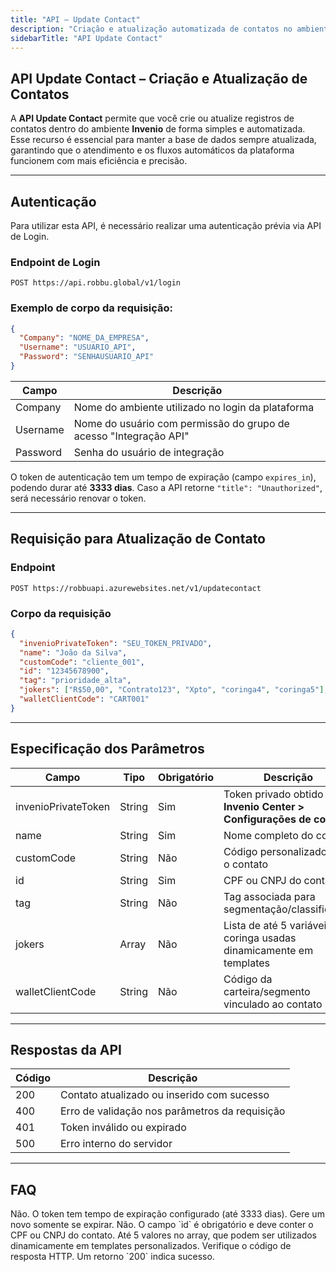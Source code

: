 ```yaml
---
title: "API – Update Contact"
description: "Criação e atualização automatizada de contatos no ambiente Invenio via integração."
sidebarTitle: "API Update Contact"
---
```


##  API Update Contact – Criação e Atualização de Contatos

A **API Update Contact** permite que você crie ou atualize registros de contatos dentro do ambiente **Invenio** de forma simples e automatizada. Esse recurso é essencial para manter a base de dados sempre atualizada, garantindo que o atendimento e os fluxos automáticos da plataforma funcionem com mais eficiência e precisão.

---

##  Autenticação

Para utilizar esta API, é necessário realizar uma autenticação prévia via API de Login.

### Endpoint de Login
```http
POST https://api.robbu.global/v1/login
```

### Exemplo de corpo da requisição:
```json
{
  "Company": "NOME_DA_EMPRESA",
  "Username": "USUARIO_API",
  "Password": "SENHAUSUARIO_API"
}
```

| Campo     | Descrição                                                                 |
|-----------|---------------------------------------------------------------------------|
| Company   | Nome do ambiente utilizado no login da plataforma                        |
| Username  | Nome do usuário com permissão do grupo de acesso "Integração API"        |
| Password  | Senha do usuário de integração                                           |

 O token de autenticação tem um tempo de expiração (campo `expires_in`), podendo durar até **3333 dias**. Caso a API retorne `"title": "Unauthorized"`, será necessário renovar o token.


---

##  Requisição para Atualização de Contato

### Endpoint

```http
POST https://robbuapi.azurewebsites.net/v1/updatecontact
```

### Corpo da requisição
```json
{
  "invenioPrivateToken": "SEU_TOKEN_PRIVADO",
  "name": "João da Silva",
  "customCode": "cliente_001",
  "id": "12345678900",
  "tag": "prioridade_alta",
  "jokers": ["R$50,00", "Contrato123", "Xpto", "coringa4", "coringa5"],
  "walletClientCode": "CART001"
}
```


---

##  Especificação dos Parâmetros

| Campo              | Tipo     | Obrigatório | Descrição                                                                 |
|--------------------|----------|-------------|---------------------------------------------------------------------------|
| invenioPrivateToken| String   | Sim         | Token privado obtido em **Invenio Center > Configurações de conta**      |
| name               | String   | Sim         | Nome completo do contato                                                 |
| customCode         | String   | Não         | Código personalizado para o contato                                      |
| id                 | String   | Sim         | CPF ou CNPJ do contato                                                   |
| tag                | String   | Não         | Tag associada para segmentação/classificação                             |
| jokers             | Array    | Não         | Lista de até 5 variáveis coringa usadas dinamicamente em templates       |
| walletClientCode   | String   | Não         | Código da carteira/segmento vinculado ao contato                         |

---

##  Respostas da API

| Código | Descrição                                      |
|--------|-------------------------------------------------|
| 200    | Contato atualizado ou inserido com sucesso     |
| 400    | Erro de validação nos parâmetros da requisição |
| 401    | Token inválido ou expirado                     |
| 500    | Erro interno do servidor                       |

---

##  FAQ

<AccordionGroup title="Dúvidas Frequentes">

<Accordion title="É necessário gerar um novo token a cada requisição?">
Não. O token tem tempo de expiração configurado (até 3333 dias). Gere um novo somente se expirar.
</Accordion>

<Accordion title="Posso atualizar um contato sem CPF ou CNPJ?">
Não. O campo `id` é obrigatório e deve conter o CPF ou CNPJ do contato.
</Accordion>

<Accordion title="Quantas variáveis 'jokers' posso enviar?">
Até 5 valores no array, que podem ser utilizados dinamicamente em templates personalizados.
</Accordion>

<Accordion title="Como saber se o contato foi atualizado corretamente?">
Verifique o código de resposta HTTP. Um retorno `200` indica sucesso.
</Accordion>

</AccordionGroup>


